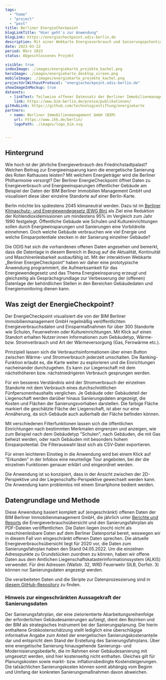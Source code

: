 ```yaml
---
tags:
  - "home"
  - "project"
  - "post"
title: Berliner EnergieCheckpoint
blogLinkTitle: "Hier geht's zur Anwendung"
blogLink: https://energiecheckpoint.odis-berlin.de
description: Mit einer Webkarte Energieverbrauch und Sanierungspotentiale öffentlicher Gebäude erkunden
date: 2023-03-22
period: März 2023
status: Abgeschlossenes Projekt

visible: true
indexImage: ./images/energiekarte_projekte_kachel.png
heroImage: ./images/energiekarte_desktop_screen.png
mobileImage: ./images/energiekarte_projekte_kachel.png
projectUrlWithoutProtocol: "energiecheckpoint.odis-berlin.de"
showImageInMockup: true
datasets:
  - linkText: Teilweise offener Datensatz der Berliner Immobilienmanagement GmbH (BIM) 
    link: https://www.bim-berlin.de/presse/publikationen/
gitHubLink: https://github.com/technologiestiftung/energiekarte
partners:
  - name: Berliner Immobilienmanagement GmbH (BIM)
    url: https://www.ihk.de/berlin/
    logoPath: ./images/logo_bim.svg


---
```


## Hintergrund

Wie hoch ist der jährliche Energieverbrauch des Friedrichstadtpalast? Welchen Beitrag zur Energieeinsparung kann die energetische Sanierung des Roten Rathauses leisten? Mit welchem Energieträger wird die Berliner Philharmonie versorgt?
Der Berliner EnergieCheckpoint öffnet Daten zu Energieverbrauch und Energieeinsparungen öffentlicher Gebäude am Beispiel der Daten der BIM Berliner Immobilien Management GmbH und visualisiert diese über einzelne Standorte auf einer Berlin-Karte.

Berlin möchte bis spätestens 2045 klimaneutral werden. Dazu ist im [Berliner Klimaschutz- und Energiewendegesetz (EWG Bln)](https://www.berlin.de/sen/uvk/klimaschutz/klimaschutzpolitik-in-berlin/energiewendegesetz/) als Ziel eine Reduktion der Kohlendioxidemissionen um mindestens 95% im Vergleich zum Jahr 1990 festgelegt. Öffentliche Gebäude wie Schulen und Kultureinrichtungen sollen durch Energieeinsparungen und Sanierungen eine Vorbildrolle einnehmen. Doch welche Gebäude verbrauchen wie viel Energie und welche Einsparpotentiale stecken in der Sanierung einzelner Gebäude?

Die ODIS hat sich die vorhandenen offenen Daten angesehen und bemerkt, dass die Datenlage in diesem Bereich in Bezug auf die Aktualität, Kontinuität und Maschinenlesbarkeit ausbaufähig ist.
Mit der interaktiven Webkarte „Berliner EnergieCheckpoint“ haben wir daher eine prototypische Anwendung programmiert, die Aufmerksamkeit für das Energiewendegesetz und das Thema Energieeinsparung erzeugt und gleichzeitig als Gesprächsgrundlage zur Verbesserung der (offenen) Datenlage der behördlichen Stellen in den Bereichen Gebäudedaten und Energiemonitoring dienen kann.

## Was zeigt der EnergieCheckpoint?

Der EnergieCheckpoint visualisiert die von der BIM Berliner Immobilienmanagement GmbH regelmäßig veröffentlichten Energieverbrauchsdaten und Einsparmaßnahmen für über 300 Standorte wie Schulen, Feuerwehren oder Kultureinrichtungen.
Mit Klick auf einen Standort erhalten Nutzer:innen Informationen zum Gebäudetyp, Wärme- bzw. Stromverbrauch und Art der Wärmeversorgung (Gas, Fernwärme etc.).



<ImageSection
  src={image1}
  caption="Dieser Ausschnitt zeigt die Volksbühne, die einen Wärmevebrauch von über 1.500 kWh im Jahr aufweist."
/>

Prinzipiell lassen sich die Verbrauchsinformationen über einen Button zwischen Wärme- und Stromverbrauch jederzeit umschalten. Die Ranking-Funktion erlaubt es, die Karte weiter zu explorieren und die Einrichtungen nacheinander durchzugehen. Es kann zur Liegenschaft mit dem nächsthöheren bzw. nächstniedrigeren Verbrauch gesprungen werden.


<VideoEmbed
  url="/videos/energiekarte_ranking_video.mov"
  caption="Beispielnavigation EnergieCheckpoint"
/>

Für ein besseres Verständnis wird der Stromverbrauch der einzelnen Standorte mit dem Verbrauch eines durchschnittlichen Fünfpersonenhaushalts verglichen.
Je Gebäude oder Gebäudeteil der Liegenschaft werden darüber hinaus Sanierungsdaten angezeigt, die Kosten und Flächen der Sanierungsvorhaben darstellen. Die farbige Fläche markiert die geschätzte Fläche der Liegenschaft, ist aber nur eine Annäherung, da sich Gebäude auch außerhalb der Fläche befinden können.


<ImageSection
  src={image2}
  caption="Für einzelne Gebäude, die einer Adresse annähernd zugeordnet werden können, existieren zudem Informationen zu Sanierungsfläche, Kosten und Einsparpotentialen"
/>

Mit verschiedenen Filterfunktionen lassen sich die öffentlichen Einrichtungen nach bestimmten Merkmalen eingrenzen und anzeigen, wie zum Beispiel nach dem Gebäudetyp "Schulen", nach Gebäuden, die mit Gas beheizt werden, oder nach Gebäuden mit besonders hohem Einsparpotential. Die Filterauswahl lässt sich als CSV-Datei exportieren.

Für einen leichteren Einstieg in die Anwendung wird bei einem Klick auf "Erkunden" in der Infobox eine neunteilige Tour angeboten, bei der die einzelnen Funktionen genauer erklärt und eingeordnet werden.


<ImageSection
  src={image3}
/>


<ImageSection
  src={image4}
/>


<ImageSection
  src={image5}
/>


<ImageSection
  src={image6}
  caption="Joyride-Ausschnitte, welche den Nutzer:innen die Anwendung in neun Schritten näher bringt."
/>


Die Anwendung ist so konzipiert, dass in der Ansicht zwischen der 2D-Perspektive und der Liegenschafts-Perspektive gewechselt werden kann. Die Anwendung kann problemlos mit einem Smartphone bedient werden.

## Datengrundlage und Methode

Diese Anwendung basiert komplett auf (eingeschränkt) offenen Daten der BIM Berliner Immobilienmanagement GmbH, die jährlich unter [Berichte und Reports](https://www.bim-berlin.de/presse/publikationen/) die Energieverbrauchsübersicht und den Sanierungsfahrplan als PDF-Dateien veröffentlichen. Die Daten liegen (noch) nicht als maschinenlesbare Daten auf dem Berliner Datenportal bereit, weswegen wir in diesem Fall von eingeschränkt offenen Daten sprechen. Die aktuelle Energieverbrauchsübersicht liegt für 2020 vor, die Daten zum Sanierungsfahrplan haben den Stand 04.05.2022. Um die einzelnen Adresspunkte zu Grundstücken zuordnen zu können, haben wir offene Daten aus dem Amtlichen Liegenschaftskatasterinformationssystem (ALKIS) verwendet. Für drei Adressen (Wallstr. 32, WRD Feuerwehr SILB, Dorfstr. 3) können nur Sanierungsdaten angezeigt werden.

Die verarbeiteten Daten und die Skripte zur Datenprozessierung sind in [diesem GitHub-Repository](https://github.com/technologiestiftung/energiekarte) zu finden.

### Hinweis zur eingeschränkten Aussagekraft der Sanierungsdaten

Der Sanierungsfahrplan, der eine zielorientierte Abarbeitungsreihenfolge der erforderlichen Gebäudesanierungen aufzeigt, dient den Bezirken und der BIM als strategisches Instrument bei der Sanierungsplanung. Die hierin enthaltene Grobkostenschätzung stellt lediglich eine überschlägige informative Angabe zum Anteil der energetischen Sanierungskostenanteile dar und entspricht dem Stand der Erstellung des Sanierungsfahrplans. Über eine energetische Sanierung hinausgehende Sanierungs- und Modernisierungsbedarfe, die im Rahmen einer Gebäudesanierung mit umgesetzt werden, sind hier kostenseitig nicht enthalten. Gleiches gilt für Planungskosten sowie markt- bzw. inflationsbedingte Kostensteigerungen. Die tatsächlichen Sanierungskosten können somit abhängig vom Beginn und Umfang der konkreten Sanierungsmaßnahmen davon abweichen.
